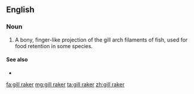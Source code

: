 ==English==

===Noun===
{{en-noun|head=[[gill]] [[raker]]}}

# {{lb|en|ichthyology}} A bony, finger-like projection of the gill arch filaments of fish, used for food retention in some species.

====See also====
* {{pedialite|Fish anatomy}}

[[fa:gill raker]]
[[mg:gill raker]]
[[ta:gill raker]]
[[zh:gill raker]]